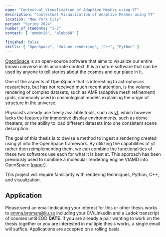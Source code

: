 ```yaml
---
name: "Contextual Visualization of Adaptive Meshes using YT"
description: "Contextual Visualization of Adaptive Meshes using YT"
location: "New York City"
period: "Spring 2024"
number_of_students: "1-2"
contact: [ "emmbr26", "alebo68" ]

finished: false
skills: [ "OpenSpace", "Volume rendering", "C++", "Python" ]
---
```


[OpenSpace](https://openspaceproject.com) is an open-source software that aims to visualize our entire known universe in its accurate context.  It is a mature software that can be used by anyone to tell stories about the cosmos and our place in it.

One of the aspects of OpenSpace that is interesting to astrophysics researchers, but has not received much recent attention, is the volume rendering of complex datasets, such as AMR (adaptive mesh refinement) grids, commonly used in cosmological models explaining the origin of structure in the universe.

Physicists already use freely available tools, such as [yt](https://yt-project.org/), which however lacks the features for immersive display environments, such as dome theaters, or the ability to load different datasets into one consistent scene description.

The goal of this thesis is to devise a method to ingest a rendering created using yt into the OpenSpace framework.  By utilizing the capabilities of yt rather then reimplementing them, we can combine the functionalities of these two softwares use each for what it is best at.  This approach has been previously used to combine a molecular rendering engine VIAMD into OpenSpace ([paper](https://www.diva-portal.org/smash/get/diva2:1754819/FULLTEXT01.pdf)).

This project will require familiarity with rendering techniques, Python, C++, and visualization.

## Application
Please send an email indicating your interest for this or other thesis works to [emma.broman@liu.se](mailto:emma.broman@liu.se) including your CV/LinkedIn and a Ladok transcript of courses until EOD **DATE**. If you are already a pair wanting to work on the thesis together or you are interested in multiple thesis works, a single email will suffice.
Applications are accepted on a rolling basis.

